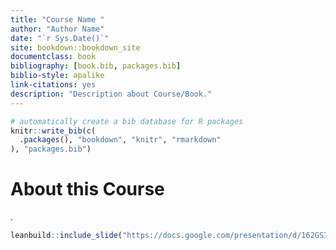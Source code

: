 ```yaml
---
title: "Course Name "
author: "Author Name"
date: "`r Sys.Date()`"
site: bookdown::bookdown_site
documentclass: book
bibliography: [book.bib, packages.bib]
biblio-style: apalike
link-citations: yes
description: "Description about Course/Book."
---
```



```r
# automatically create a bib database for R packages
knitr::write_bib(c(
  .packages(), "bookdown", "knitr", "rmarkdown"
), "packages.bib")
```

# About this Course {-}

.

```r
leanbuild::include_slide("https://docs.google.com/presentation/d/162GS7ArBPM4w_rPazcUrpnoEKT7jx9i7fpPQkH_iC_0/edit#slide=id.gd5c49c5c55_0_165")
```
